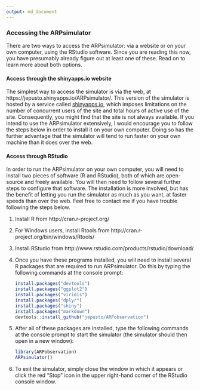 ```yaml
---
output: md_document
---
```


### Accessing the ARPsimulator

There are two ways to access the ARPsimulator: via a website or on your own computer, using the RStudio software. Since you are reading this now, you have presumably already figure out at least one of these. Read on to learn more about both options.

#### Access through the shinyapps.io website

The simplest way to access the simulator is via the web, at https://jepusto.shinyapps.io/ARPsimulator/. This version of the simulator is hosted by a service called [shinyapps.io](https://www.shinyapps.io/), which imposes limitations on the number of concurrent users of the site and total hours of active use of the site. Consequently, you might find that the site is not always available. If you intend to use the ARPsimulator extensively, I would encourage you to follow the steps below in order to install it on your own computer. Doing so has the further advantage that the simulator will tend to run faster on your own machine than it does over the web. 

#### Access through RStudio

In order to run the ARPsimulator on your own computer, you will need to install two pieces of software (R and RStudio), both of which are open-source and freely available. You will then need to follow several further steps to configure that software. The installation is more involved, but has the benefit of letting you run the simulator as much as you want, at faster speeds than over the web. Feel free to contact me if you have trouble following the steps below.

1. Install R from http://cran.r-project.org/
2. For Windows users, install Rtools from http://cran.r-project.org/bin/windows/Rtools/
3. Install RStudio from http://www.rstudio.com/products/rstudio/download/
4. Once you have these programs installed, you will need to install several R packages that are required to run ARPsimulator. Do this by typing the following commands at the console prompt:

    ```r
    install.packages("devtools")
    install.packages("ggplot2")
    install.packages("viridis")
    install.packages("dplyr")
    install.packages("shiny")
    install.packages("markdown")
    devtools::install_github("jepusto/ARPobservation")
    ```

5. After all of these packages are installed, type the following commands at the console prompt to start the simulator (the simulator should then open in a new window):

    ```r
    library(ARPobservation)
    ARPsimulator()
    ```

6. To exit the simulator, simply close the window in which it appears or click the red "Stop" icon in the upper right-hand corner of the RStudio console window.

